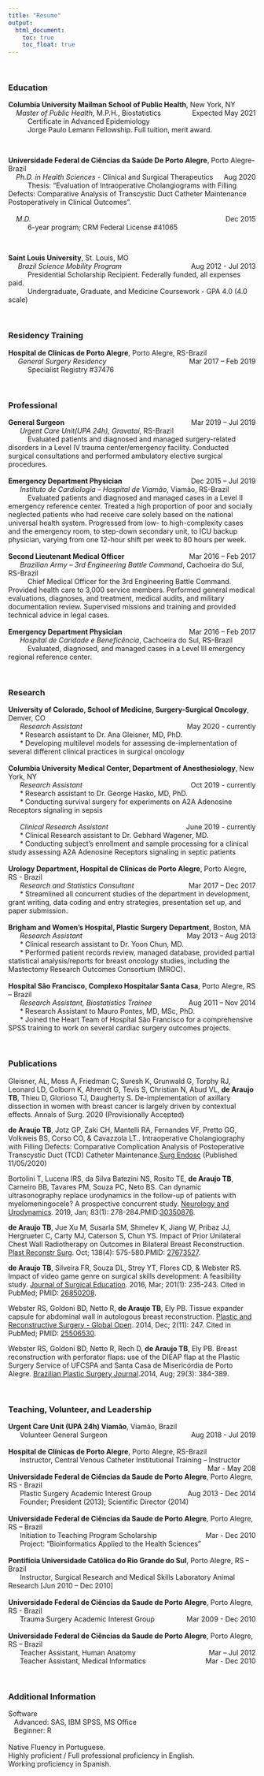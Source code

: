 ```yaml
---
title: "Resume"
output: 
  html_document:
    toc: true
    toc_float: true
---
```

<br>

### Education

| **Columbia University Mailman School of Public Health**, New York, NY 
|     *Master of Public Health*, M.P.H., Biostatistics [Expected May 2021]{style="float:right"}
|           Certificate in Advanced Epidemiology
|           Jorge Paulo Lemann Fellowship. Full tuition, merit award.

&nbsp;


| **Universidade Federal de Ciências da Saúde De Porto Alegre**, Porto Alegre-Brazil
|     *Ph.D. in Health Sciences* - Clinical and Surgical Therapeutics [Aug 2020]{style="float:right"}
|           Thesis: “Evaluation of Intraoperative Cholangiograms with Filling Defects: Comparative Analysis of             Transcystic Duct Catheter Maintenance Postoperatively in Clinical Outcomes”.<br>
|     *M.D.*	[Dec 2015]{style="float:right"}
|           6-year program; CRM Federal License #41065

&nbsp;


| **Saint Louis University**, St. Louis, MO
|      *Brazil Science Mobility Program* [Aug 2012 - Jul 2013]{style="float:right"}
|           Presidential Scholarship Recipient. Federally funded, all expenses paid.
|           Undergraduate, Graduate, and Medicine Coursework - GPA 4.0 (4.0 scale)<br>

&nbsp;


### Residency Training

| **Hospital de Clínicas de Porto Alegre**, Porto Alegre, RS-Brazil
|      *General Surgery Residency* [Mar 2017 – Feb 2019]{style="float:right"}
|           Specialist Registry #37476<br>

&nbsp;


### Professional

| **General Surgeon**	[Mar 2019 – Jul 2019]{style="float:right"}
|       _Urgent Care Unit(UPA 24h), Gravataí_, RS-Brazil	
|           Evaluated patients and diagnosed and managed surgery-related disorders in a Level IV trauma center/emergency facility. Conducted surgical consultations and performed ambulatory elective surgical procedures.
| 
| **Emergency Department Physician**	[Dec 2015 – Jul 2019]{style="float:right"}
| 	    _Instituto de Cardiologia – Hospital de Viamão_, Viamão, RS-Brazil
| 	        Evaluated patients and diagnosed and managed cases in a Level II emergency reference center. Treated a high proportion of poor and socially neglected patients who had receive care solely based on the national universal health system. Progressed from low- to high-complexity cases and the emergency room, to step-down secondary unit, to ICU backup physician, varying from one 12-hour shift per week to 80 hours per week.
|
| **Second Lieutenant Medical Officer**	[Mar 2016 – Feb 2017]{style="float:right"}
| 	    _Brazilian Army – 3rd Engineering Battle Command_, Cachoeira do Sul, RS-Brazil
| 	        Chief Medical Officer for the 3rd Engineering Battle Command. Provided health care to 3,000 service members. Performed general medical evaluations, diagnoses, and treatment, medical audits, and military documentation review. Supervised missions and training and provided technical advice in legal cases.
|
| **Emergency Department Physician**	[Mar 2016 – Feb 2017]{style="float:right"}
|       _Hospital de Caridade e Beneficência_, Cachoeira do Sul, RS-Brazil	
|           Evaluated, diagnosed, and managed cases in a Level III emergency regional reference center.

&nbsp;


### Research
| **University of Colorado, School of Medicine, Surgery-Surgical Oncology**, Denver, CO
|       *Research Assistant* [May 2020 - currently]{style="float:right"}
|       *	Research assistant to Dr. Ana Gleisner, MD, PhD.
|       *	Developing multilevel models for assessing de-implementation of several different clinical practices in surgical oncology
| 	
| **Columbia University Medical Center, Department of Anesthesiology**, New York, NY
|       *Research Assistant*	[Oct 2019 - currently]{style="float:right"}
|       *	Research assistant to Dr. George Hasko, MD, PhD.
|       *	Conducting survival surgery for experiments on A2A Adenosine Receptors signaling in sepsis
| 	
|       *Clinical Research Assistant*	[June 2019 - currently]{style="float:right"}
|       *	Clinical Research assistant to Dr. Gebhard Wagener, MD.
|       *	Conducting subject’s enrollment and sample processing for a clinical study assessing A2A Adenosine Receptors signaling in septic patients
| 	
| **Urology Department, Hospital de Clínicas de Porto Alegre**, Porto Alegre, RS - Brazil
|       *Research and Statistics Consultant*	[Mar 2017 – Dec 2017]{style="float:right"}
|       *	Streamlined all concurrent studies of the department in development, grant writing, data coding and entry strategies, presentation set up, and paper submission.	
| 
| **Brigham and Women’s Hospital, Plastic Surgery Department**, Boston, MA
|       *Research Assistant*	[May 2013 – Aug 2013]{style="float:right"}
|       *	Clinical research assistant to Dr. Yoon Chun, MD.
|       *	Performed patient records review, managed database, provided partial statistical analysis/reports for breast oncology studies, including the Mastectomy Research Outcomes Consortium (MROC).
| 	
| **Hospital São Francisco, Complexo Hospitalar Santa Casa**, Porto Alegre, RS – Brazil
|       *Research Assistant, Biostatistics Trainee*	[Aug 2011 – Nov 2014]{style="float:right"}
|       *	Research Assistant to Mauro Pontes, MD, MSc, PhD.
|       *	Joined the Heart Team of Hospital São Francisco for a comprehensive SPSS training to work on several cardiac surgery outcomes projects.<br>

&nbsp;


### Publications

Gleisner, AL, Moss A, Friedman C, Suresh K, Grunwald G, Torphy RJ, Leonard LD, Colborn K, Ahrendt G, Tevis S, Christian N, Abud VL, **de Araujo TB**, Thieu D, Glorioso TJ, Daugherty S. De-implementation of axillary dissection in women with breast cancer is largely driven by contextual effects. Annals of Surg. 2020 (Provisionally Accepted)

**de Araujo TB**, Jotz GP, Zaki CH, Mantelli RA, Fernandes VF, Pretto GG, Volkweis BS, Corso CO, & Cavazzola LT.. Intraoperative Cholangiography with Filling Defects: Comparative Complication Analysis of Postoperative Transcystic Duct (TCD) Catheter Maintenance.[Surg Endosc](https://doi.org/10.1007/s00464-020-08133-y) (Published 11/05/2020)

Bortolini T, Lucena IRS, da Silva Batezini NS, Rosito TE, **de Araujo TB**, Carneiro BB, Tavares PM, Souza PC, Neto BS. Can dynamic ultrasonography replace urodynamics in the follow-up of patients with myelomeningocele? A prospective concurrent study. [Neurology and Urodynamics](https://doi.org/10.1002/nau.23846). 2019, Jan; 83(1): 278-284.PMID:[30350876](https://pubmed.ncbi.nlm.nih.gov/30350876/).

**de Araujo TB**, Jue Xu M, Susarla SM, Shmelev K, Jiang W, Pribaz JJ, Hergrueter C, Carty MJ, Caterson S, Chun YS. Impact of Prior Unilateral Chest Wall Radiotherapy on Outcomes in Bilateral Breast Reconstruction. [Plast Reconstr Surg](https://journals.lww.com/plasreconsurg/Abstract/2016/10000/Impact_of_Prior_Unilateral_Chest_Wall_Radiotherapy.3.aspx). Oct; 138(4): 575-580.PMID: [27673527](https://pubmed.ncbi.nlm.nih.gov/27673527/).

**de Araujo TB**, Silveira FR, Souza DL, Strey YT, Flores CD, & Webster RS. Impact of video game genre on surgical skills development: A feasibility study. [Journal of Surgical Education](https://www.journalofsurgicalresearch.com/article/S0022-4804(15)00809-4/fulltext). 2016, Mar; 201(1): 235-243. Cited in PubMed; PMID: [26850208](https://pubmed.ncbi.nlm.nih.gov/26850208/).

Webster RS, Goldoni BD, Netto R, **de Araujo TB**, Ely PB. Tissue expander capsule for abdominal wall in autologous breast reconstruction. [Plastic and Reconstructive Surgery - Global Open](https://journals.lww.com/prsgo/Fulltext/2014/11000/Tissue_Expander_Capsule_for_Abdominal_Wall_in.8.aspx). 2014, Dec; 2(11): 247. Cited in PubMed; PMID: [25506530](https://pubmed.ncbi.nlm.nih.gov/25506530/).

Webster RS, Goldoni BD, Netto R, Rech D, **de Araujo TB**, Ely PB.  Breast reconstruction with perforator flaps: use of the DIEAP flap at the Plastic Surgery Service of UFCSPA and Santa Casa de Misericórdia de Porto Alegre. [Brazilian Plastic Surgery Journal](http://www.dx.doi.org/10.5935/2177-1235.2014RBCP0070).2014, Aug; 29(3): 384-389.

&nbsp;


### Teaching, Volunteer, and Leadership

| **Urgent Care Unit (UPA 24h) Viamão**, Viamão, Brazil
|       Volunteer General Surgeon [Aug 2018 - Jul 2019]{style="float:right"}
|
| **Hospital de Clínicas de Porto Alegre**, Porto Alegre, RS-Brazil
|       Instructor, Central Venous Catheter Institutional Training – Instructor [Mar - May 208]{style="float:right"}
|
| **Universidade Federal de Ciências da Saude de Porto Alegre**, Porto Alegre, RS - Brazil
|       Plastic Surgery Academic Interest Group [Aug 2013 - Dec 2014]{style="float:right"}
|       Founder; President (2013); Scientific Director (2014)
|
| **Universidade Federal de Ciências da Saude de Porto Alegre**, Porto Alegre, RS – Brazil
|       Initiation to Teaching Program Scholarship [Mar - Dec 2010]{style="float:right"}
|       Project: “Bioinformatics Applied to the Health Sciences”
| 
| **Pontifícia Universidade Católica do Rio Grande do Sul**, Porto Alegre, RS – Brazil
|       Instructor, Surgical Research and Medical Skills Laboratory Animal Research [Jun 2010 – Dec 2010]
| 
| **Universidade Federal de Ciências da Saude de Porto Alegre**, Porto Alegre, RS - Brazil
|       Trauma Surgery Academic Interest Group [Mar 2009 - Dec 2010]{style="float:right"}
| 
| **Universidade Federal de Ciências da Saude de Porto Alegre**, Porto Alegre, RS – Brazil
|       Teacher Assistant, Human Anatomy [Mar – Jul 2012]{style="float:right"}
|       Teacher Assistant, Medical Informatics [Mar - Dec 2010]{style="float:right"}
  
&nbsp;


### Additional Information

| Software
|    Advanced: SAS, IBM SPSS, MS Office 
|    Beginner: R
| 
| Native Fluency in Portuguese. 
| Highly proficient / Full professional proficiency in English. 
| Working proficiency in Spanish.